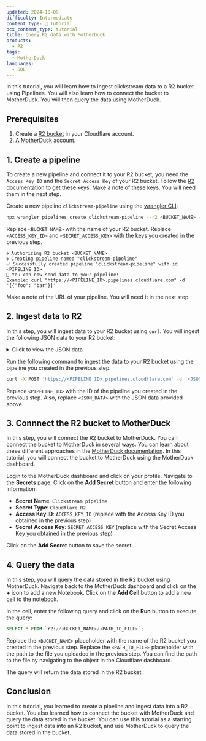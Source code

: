 ```yaml
---
updated: 2024-10-09
difficulty: Intermediate
content_type: 📝 Tutorial
pcx_content_type: tutorial
title: Query R2 data with MotherDuck
products:
  - R2
tags:
  - MotherDuck
languages:
  - SQL
---
```



In this tutorial, you will learn how to ingest clickstream data to a R2 bucket using Pipelines. You will also learn how to connect the bucket to MotherDuck. You will then query the data using MotherDuck.

## Prerequisites

1. Create a [R2 bucket](/r2/buckets/create-buckets/) in your Cloudflare account.
2. A [MotherDuck](https://motherduck.com/) account.

## 1. Create a pipeline

To create a new pipeline and connect it to your R2 bucket, you need the `Access Key ID` and the `Secret Access Key` of your R2 bucket. Follow the [R2 documentation](/r2/api/s3/tokens/) to get these keys. Make a note of these keys. You will need them in the next step.

Create a new pipeline `clickstream-pipeline` using the [wrangler CLI](/workers/wrangler/):

```sh
npx wrangler pipelines create clickstream-pipeline --r2 <BUCKET_NAME> --access-key-id <ACCESS_KEY_ID> --secret-access-key <SECRET_ACCESS_KEY>
```

Replace `<BUCKET_NAME>` with the name of your R2 bucket. Replace `<ACCESS_KEY_ID>` and `<SECRET_ACCESS_KEY>` with the keys you created in the previous step.

```output
🌀 Authorizing R2 bucket <BUCKET_NAME>
🌀 Creating pipeline named "clickstream-pipeline"
✅ Successfully created pipeline "clickstream-pipeline" with id <PIPELINE_ID>
🎉 You can now send data to your pipeline!
Example: curl "https://<PIPELINE_ID>.pipelines.cloudflare.com" -d '[{"foo": "bar"}]'
```

Make a note of the URL of your pipeline. You will need it in the next step.

## 2. Ingest data to R2

In this step, you will ingest data to your R2 bucket using `curl`. You will ingest the following JSON data to your R2 bucket:

<details>
<summary>
Click to view the JSON data
</summary>
```json
[
  {
    "session_id": "1234567890abcdef",
    "user_id": "user123",
    "timestamp": "2024-10-08T14:30:15.123Z",
    "events": [
      {
        "event_id": "evt001",
        "event_type": "page_view",
        "page_url": "https://example.com/products",
        "timestamp": "2024-10-08T14:30:15.123Z",
        "user_agent": "Mozilla/5.0 (Windows NT 10.0; Win64; x64) AppleWebKit/537.36 (KHTML, like Gecko) Chrome/91.0.4472.124 Safari/537.36",
        "ip_address": "192.168.1.1"
      },
      {
        "event_id": "evt002",
        "event_type": "product_view",
        "product_id": "prod456",
        "page_url": "https://example.com/products/prod456",
        "timestamp": "2024-10-08T14:31:20.456Z"
      },
      {
        "event_id": "evt003",
        "event_type": "add_to_cart",
        "product_id": "prod456",
        "quantity": 1,
        "page_url": "https://example.com/products/prod456",
        "timestamp": "2024-10-08T14:32:05.789Z"
      }
    ],
    "device_info": {
      "device_type": "desktop",
      "operating_system": "Windows 10",
      "browser": "Chrome"
    },
    "referrer": "https://google.com"
  },
  {
    "session_id": "abcdef1234567890",
    "user_id": "user456",
    "timestamp": "2024-10-08T15:45:30.987Z",
    "events": [
      {
        "event_id": "evt004",
        "event_type": "page_view",
        "page_url": "https://example.com/blog",
        "timestamp": "2024-10-08T15:45:30.987Z",
        "user_agent": "Mozilla/5.0 (iPhone; CPU iPhone OS 14_4 like Mac OS X) AppleWebKit/605.1.15 (KHTML, like Gecko) Version/14.0.3 Mobile/15E148 Safari/604.1",
        "ip_address": "203.0.113.1"
      },
      {
        "event_id": "evt005",
        "event_type": "scroll",
        "scroll_depth": "75%",
        "page_url": "https://example.com/blog/article1",
        "timestamp": "2024-10-08T15:47:12.345Z"
      },
      {
        "event_id": "evt006",
        "event_type": "social_share",
        "platform": "twitter",
        "content_id": "article1",
        "page_url": "https://example.com/blog/article1",
        "timestamp": "2024-10-08T15:48:55.678Z"
      }
    ],
    "device_info": {
      "device_type": "mobile",
      "operating_system": "iOS 14.4",
      "browser": "Safari"
    },
    "referrer": "https://t.co/abcd123"
  },
  {
    "session_id": "9876543210fedcba",
    "user_id": "user789",
    "timestamp": "2024-10-08T18:20:00.111Z",
    "events": [
      {
        "event_id": "evt007",
        "event_type": "page_view",
        "page_url": "https://example.com/login",
        "timestamp": "2024-10-08T18:20:00.111Z",
        "user_agent": "Mozilla/5.0 (Macintosh; Intel Mac OS X 10_15_7) AppleWebKit/537.36 (KHTML, like Gecko) Chrome/91.0.4472.114 Safari/537.36",
        "ip_address": "198.51.100.1"
      },
      {
        "event_id": "evt008",
        "event_type": "form_submission",
        "form_id": "login-form",
        "page_url": "https://example.com/login",
        "timestamp": "2024-10-08T18:20:45.222Z"
      },
      {
        "event_id": "evt009",
        "event_type": "page_view",
        "page_url": "https://example.com/dashboard",
        "timestamp": "2024-10-08T18:20:50.333Z"
      },
      {
        "event_id": "evt010",
        "event_type": "feature_usage",
        "feature_id": "data_export",
        "page_url": "https://example.com/dashboard",
        "timestamp": "2024-10-08T18:22:30.444Z"
      }
    ],
    "device_info": {
      "device_type": "desktop",
      "operating_system": "macOS 10.15",
      "browser": "Chrome"
    },
    "referrer": "https://example.com/home"
  }
]
```
</details>

Run the following command to ingest the data to your R2 bucket using the pipeline you created in the previous step:

```sh
curl -X POST 'https://<PIPELINE_ID>.pipelines.cloudflare.com' -d '<JSON_DATA>'
```

Replace `<PIPELINE_ID>` with the ID of the pipeline you created in the previous step. Also, replace `<JSON_DATA>` with the JSON data provided above.

## 3. Connnect the R2 bucket to MotherDuck

In this step, you will connect the R2 bucket to MotherDuck. You can connect the bucket to MotherDuck in several ways. You can learn about these different approaches in the [MotherDuck documentation](https://motherduck.com/docs/integrations/cloud-storage/cloudflare-r2/). In this tutorial, you will connect the bucket to MotherDuck using the MotherDuck dashboard.

Login to the MotherDuck dashboard and click on your profile. Navigate to the **Secrets** page. Click on the **Add Secret** button and enter the following information:

- **Secret Name**: `Clickstream pipeline`
- **Secret Type**: `Cloudflare R2`
- **Access Key ID**: `ACCESS_KEY_ID` (replace with the Access Key ID you obtained in the previous step)
- **Secret Access Key**: `SECRET_ACCESS_KEY` (replace with the Secret Access Key you obtained in the previous step)

Click on the **Add Secret** button to save the secret.

## 4. Query the data

In this step, you will query the data stored in the R2 bucket using MotherDuck. Navigate back to the MotherDuck dashboard and click on the **+** icon to add a new Notebook. Click on the **Add Cell** button to add a new cell to the notebook.

In the cell, enter the following query and click on the **Run** button to execute the query:

```sql
SELECT * FROM `r2://<BUCKET_NAME>/<PATH_TO_FILE>`;
```

Replace the `<BUCKET_NAME>` placeholder with the name of the R2 bucket you created in the previous step. Replace the `<PATH_TO_FILE>` placeholder with the path to the file you uploaded in the previous step. You can find the path to the file by navigating to the object in the Cloudflare dashboard.

The query will return the data stored in the R2 bucket.

## Conclusion

In this tutorial, you learned to create a pipeline and ingest data into a R2 bucket. You also learned how to connect the bucket with MotherDuck and query the data stored in the bucket. You can use this tutorial as a starting point to ingest data into an R2 bucket, and use MotherDuck to query the data stored in the bucket.
